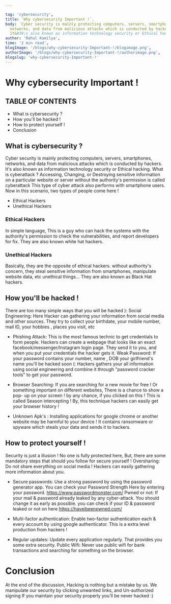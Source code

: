 ```yaml
---

tag: 'cybersecurity',
title: `Why cybersecurity Important !`,
body: `Cyber security is mainly protecting computers, servers, smartphones,
  networks, and data from malicious attacks which is conducted by hackers.
  It&#39;s also known as information technology security or Ethical hacking.`,
author: 'Rahul Kamilya',
time: '2 min read',
blogImage: '/blogs/why-cybersecurity-Important-!/blogimage.png',
authorImage: '/blogs/why-cybersecurity-Important-!/authorimage.png',
blogslug: 'why-cybersecurity-Important-!'
---
```


# Why cybersecurity Important !

## TABLE OF CONTENTS

- What is cybersecurity ?
- How you&#39;ll be hacked !
- How to protect yourself !
- Conclusion

## What is cybersecurity ?

Cyber security is mainly protecting computers, servers, smartphones,
networks, and data from malicious attacks which is conducted by hackers.
It&#39;s also known as information technology security or Ethical hacking.
What is cyberattack ?
Accessing, Changing, or Destroying sensitive information on a particular
website or server without the authority&#39;s permission is called cyberattack
This type of cyber attack also performs with smartphone users.
Now in this scenario, two types of people come here !

- Ethical Hackers
- Unethical Hackers

### Ethical Hackers

In simple language, This is a guy who can hack the
systems with the authority&#39;s permission to check the vulnerabilities,
and report developers for fix. They are also known white hat hackers.

### Unethical Hackers

Basically, they are the opposite of ethical
hackers. without authority&#39;s concern, they steal sensitive information
from smartphones, manipulate website data, etc unethical things...
They are also known as Black Hat hackers.

## How you&#39;ll be hacked !

There are too many simple ways that you will be hacked ):
Social Engineering: Here Hacker can gathering your information from social
media and other sources. They try to collect your birthdate, your mobile
number, mail ID, your hobbies , places you visit, etc

- Phishing Attack: This is the most famous technic to get credentials to form
  people. Hackers can create a webpage that looks like an exact
  facebook/messenger/Instagram login page. They send it to you, and when you
  put your credentials the hacker gets it.
  Weak Password: If your password contains your number, name , DOB your
  girlfriend&#39;s name you&#39;ll be hacked soon (:
  Hackers gathers your all information using social engineering and combine it
  through &quot;password cracker tools&quot; to get your password.
- Browser Searching: If you are searching for a new movie for free ! Or
  something important on different websites, There is a chance to show a pop-
  up on your screen ! by any chance, if you clicked on this !
  This is called Season intercepting ! By, this technique hackers can easily get
  your browser history !

- Unknown Apk&#39;s : Installing applications for google chrome or another website
  may be harmful to your device !
  It contains ransomware or spyware which steals your data and sends it to
  hackers.

## How to protect yourself !

Security is just a illusion ! No one is fully protected here,
But, there are some mandatory steps that should you follow for secure yourself !
Oversharing: Do not share everything on social media ! Hackers can easily
gathering more information about you.

- Secure passwords: Use a strong password by using the password generator
  app.
  You can check your Password Strength Here by entering your password.
  https://www.passwordmonster.com/
  Pwned or not: If your mail &amp; password already leaked by any cyber-attack. You
  should change it as early as possible. you can check if your ID &amp; password
  leaked or not on here https://haveibeenpwned.com/
- Multi-factor authentication: Enable two-factor authentication each &amp; every
  account by using google authenticator. This is a extra level production from
  hackers !

- Regular updates: Update every application regularly. That provides you some
  extra security.
  Public Wifi: Never use public wifi for bank transactions and searching for
  something on the browser.

# Conclusion

At the end of the discussion, Hacking is nothing but a mistake by us. We
manipulate our security by clicking unwanted links, and Un-authorized signing
If you maintain your security properly you’ll be never hacked :)
